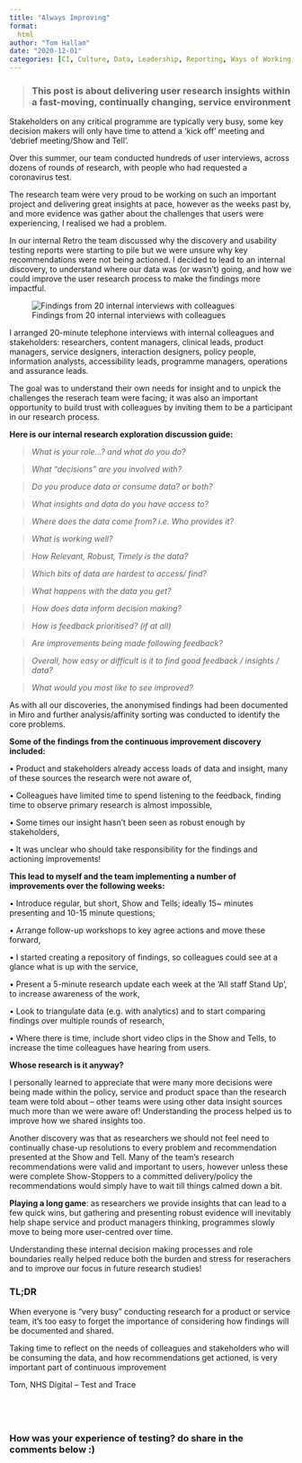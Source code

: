 ```yaml
---
title: "Always Improving"
format:
  html
author: "Tom Hallam"
date: "2020-12-01"
categories: [CI, Culture, Data, Leadership, Reporting, Ways of Working, Covid Testing]
---
```


> ### This post is about delivering user research insights within a fast-moving, continually changing, service environment

Stakeholders on any critical programme are typically very busy, some key decision makers will only have time to attend a ‘kick off’ meeting and ‘debrief meeting/Show and Tell’.

Over this summer, our team conducted hundreds of user interviews, across dozens of rounds of research, with people who had requested a coronavirus test.
 
The research team were very proud to be working on such an important project and delivering great insights at pace, however as the weeks past by, and more evidence was gather about the challenges that users were experiencing, I realised we had a problem.

In our internal Retro the team discussed why the discovery and usability testing reports were starting to pile but we were unsure why key recommendations were not being actioned. I decided to lead to an internal discovery, to understand where our data was (or wasn’t) going, and how we could improve the user research process to make the findings more impactful.

![Findings from 20 internal interviews with colleagues](continuous-improvement-discovery.png)

I arranged 20-minute telephone interviews with internal colleagues and stakeholders: researchers, content managers, clinical leads, product managers, service designers, interaction designers, policy people, information analysts, accessibility leads, programme managers, operations and assurance leads.

The goal was to understand their own needs for insight and to unpick the challenges the reserach team were facing; it was also an important opportunity to build trust with colleagues by inviting them to be a participant in our research process.

**Here is our internal research exploration discussion guide:**

> *What is your role…? and what do you do?*

> *What “decisions” are you involved with?*

> *Do you produce data or consume data? or both?*

> *What insights and data do you have access to?*

> *Where does the data come from? i.e. Who provides it?*

> *What is working well?*

> *How Relevant, Robust, Timely is the data?*

> *Which bits of data are hardest to access/ find?*

> *What happens with the data you get?*

> *How does data inform decision making?*

> *How is feedback prioritised? (if at all)*

> *Are improvements being made following feedback?*

> *Overall, how easy or difficult is it to find good feedback / insights / data?*

> *What would you most like to see improved?*


As with all our discoveries, the anonymised findings had been documented in Miro and further analysis/affinity sorting was conducted to identify the core problems.


**Some of the findings from the continuous improvement discovery included:**

  •	Product and stakeholders already access loads of data and insight, many of these sources the research were not aware of,

  •	Colleagues have limited time to spend listening to the feedback, finding time to observe primary research is almost impossible,

  •	Some times our insight hasn’t been seen as robust enough by stakeholders,

  •	It was unclear who should take responsibility for the findings and actioning improvements!


**This lead to myself and the team implementing a number of improvements over the following weeks:**

•	Introduce regular, but short, Show and Tells; ideally 15~ minutes presenting and 10-15 minute questions;

•	Arrange follow-up workshops to key agree actions and move these forward,

•	I started creating a repository of findings, so colleagues could see at a glance what is up with the service,

•	Present a 5-minute research update each week at the ‘All staff Stand Up’, to increase awareness of the work,

•	Look to triangulate data (e.g. with analytics) and to start comparing findings over multiple rounds of research,

•	Where there is time, include short video clips in the Show and Tells, to increase the time colleagues have hearing from users.


**Whose research is it anyway?**

I personally learned to appreciate that were many more decisions were being made within the policy, service and product space than the research team were told about – other teams were using other data insight sources much more than we were aware of! Understanding the process helped us to improve how we shared insights too.

Another discovery was that as researchers we should not feel need to continually chase-up resolutions to every problem and recommendation presented at the Show and Tell.
Many of the team’s research recommendations were valid and important to users, however unless these were complete Show-Stoppers to a committed delivery/policy the recommendations would simply have to wait till things calmed down a bit.

**Playing a long game**: as researchers we provide insights that can lead to a few quick wins, but gathering and presenting robust evidence will inevitably help shape service and product managers thinking, programmes slowly move to being more user-centred over time.

Understanding these internal decision making processes and role boundaries really helped reduce both the burden and stress for reserachers and to improve our focus in future research studies!


### TL;DR

When everyone is “very busy” conducting research for a product or service team, it’s too easy to forget the importance of considering how findings will be documented and shared. 

Taking time to reflect on the needs of colleagues and stakeholders who will be consuming the data, and how recommendations get actioned, is very important part of continuous improvement

Tom, NHS Digital – Test and Trace




<br>
---

### How was your experience of testing? do share in the comments below :)

<script src="https://giscus.app/client.js"
        data-repo="thomashallam/thomashallam.github.io"
        data-repo-id="R_kgDOIW_M2g"
        data-category="General"
        data-category-id="DIC_kwDOIW_M2s4CSpZr"
        data-mapping="url"
        data-strict="0"
        data-reactions-enabled="1"
        data-emit-metadata="0"
        data-input-position="top"
        data-theme="dark_protanopia"
        data-lang="en"
        data-loading="lazy"
        crossorigin="anonymous"
        async>
</script>